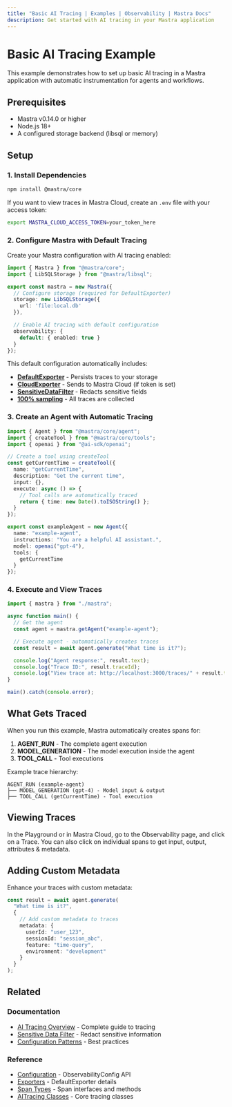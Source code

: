```yaml
---
title: "Basic AI Tracing | Examples | Observability | Mastra Docs"
description: Get started with AI tracing in your Mastra application
---
```



# Basic AI Tracing Example

This example demonstrates how to set up basic AI tracing in a Mastra application with automatic instrumentation for agents and workflows.

## Prerequisites

- Mastra v0.14.0 or higher
- Node.js 18+
- A configured storage backend (libsql or memory)

## Setup

### 1. Install Dependencies

```bash npm2yarn
npm install @mastra/core
```

If you want to view traces in Mastra Cloud, create an `.env` file with your access token:

```bash
export MASTRA_CLOUD_ACCESS_TOKEN=your_token_here
```

### 2. Configure Mastra with Default Tracing

Create your Mastra configuration with AI tracing enabled:

```typescript filename="src/mastra/index.ts" showLineNumbers copy
import { Mastra } from "@mastra/core";
import { LibSQLStorage } from "@mastra/libsql";

export const mastra = new Mastra({
  // Configure storage (required for DefaultExporter)
  storage: new LibSQLStorage({
    url: 'file:local.db'
  }),

  // Enable AI tracing with default configuration
  observability: {
    default: { enabled: true }
  }
});
```

This default configuration automatically includes:
- **[DefaultExporter](/docs/observability/ai-tracing/exporters/default)** - Persists traces to your storage
- **[CloudExporter](/docs/observability/ai-tracing/exporters/cloud)** - Sends to Mastra Cloud (if token is set)
- **[SensitiveDataFilter](/docs/observability/ai-tracing/processors/sensitive-data-filter)** - Redacts sensitive fields
- **[100% sampling](/docs/observability/ai-tracing/overview#always-sample)** - All traces are collected

### 3. Create an Agent with Automatic Tracing

```typescript filename="src/mastra/agents/example-agent.ts" showLineNumbers copy
import { Agent } from "@mastra/core/agent";
import { createTool } from "@mastra/core/tools";
import { openai } from "@ai-sdk/openai";

// Create a tool using createTool
const getCurrentTime = createTool({
  name: "getCurrentTime",
  description: "Get the current time",
  input: {},
  execute: async () => {
    // Tool calls are automatically traced
    return { time: new Date().toISOString() };
  }
});

export const exampleAgent = new Agent({
  name: "example-agent",
  instructions: "You are a helpful AI assistant.",
  model: openai("gpt-4"),
  tools: {
    getCurrentTime
  }
});
```

### 4. Execute and View Traces

```typescript filename="src/example.ts" showLineNumbers copy
import { mastra } from "./mastra";

async function main() {
  // Get the agent
  const agent = mastra.getAgent("example-agent");

  // Execute agent - automatically creates traces
  const result = await agent.generate("What time is it?");

  console.log("Agent response:", result.text);
  console.log("Trace ID:", result.traceId);
  console.log("View trace at: http://localhost:3000/traces/" + result.traceId);
}

main().catch(console.error);
```

## What Gets Traced

When you run this example, Mastra automatically creates spans for:

1. **AGENT_RUN** - The complete agent execution
2. **MODEL_GENERATION** - The model execution inside the agent
3. **TOOL_CALL** - Tool executions

Example trace hierarchy:
```
AGENT_RUN (example-agent)
├── MODEL_GENERATION (gpt-4) - Model input & output
├── TOOL_CALL (getCurrentTime) - Tool execution
```

## Viewing Traces

In the Playground or in Mastra Cloud, go to the Observability page, and click on a Trace. You can also click on individual spans to get input, output, attributes & metadata.


## Adding Custom Metadata

Enhance your traces with custom metadata:

```typescript filename="src/example-with-metadata.ts" showLineNumbers copy
const result = await agent.generate(
  "What time is it?",
  {
    // Add custom metadata to traces
    metadata: {
      userId: "user_123",
      sessionId: "session_abc",
      feature: "time-query",
      environment: "development"
    }
  }
);
```

## Related

### Documentation
- [AI Tracing Overview](/docs/observability/ai-tracing/overview) - Complete guide to tracing
- [Sensitive Data Filter](/docs/observability/ai-tracing/processors/sensitive-data-filter) - Redact sensitive information
- [Configuration Patterns](/docs/observability/ai-tracing/overview#common-configuration-patterns--troubleshooting) - Best practices

### Reference
- [Configuration](/reference/observability/ai-tracing/configuration) - ObservabilityConfig API
- [Exporters](/reference/observability/ai-tracing/exporters/default-exporter) - DefaultExporter details
- [Span Types](/reference/observability/ai-tracing/span) - Span interfaces and methods
- [AITracing Classes](/reference/observability/ai-tracing/ai-tracing) - Core tracing classes